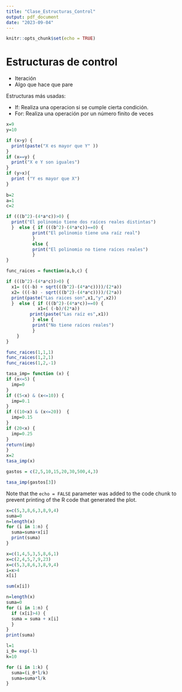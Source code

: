 ```yaml
---
title: "Clase_Estructuras_Control"
output: pdf_document
date: "2023-09-04"
---
```


```r
knitr::opts_chunk$set(echo = TRUE)
```

# Estructuras de control

- Iteración
- Algo que hace que pare

Estructuras más usadas:

- If: Realiza una operacion si se cumple cierta condición.
- For: Realiza una operación por un número finito de veces


```r

x=9
y=10

if (x>y) {
  print(paste("X es mayor que Y" ))
}
if (x==y) {
  print("X e Y son iguales")
} 
if (y>x){    
  print ("Y es mayor que X")
}
  
b=2
a=1
c=2

if (((b^2)-(4*a*c))>0) {
  print("El polinomio tiene dos raíces reales distintas")
  }  else { if (((b^2)-(4*a*c))==0) {
          print("El polinomio tiene una raíz real")
          }
          else {
          print("El polinomio no tiene raíces reales")
          }
}

func_raices = function(a,b,c) {

if (((b^2)-(4*a*c))>0) {
  x1= (((-b) + sqrt(((b^2)-(4*a*c))))/(2*a))
  x2= (((-b) - sqrt(((b^2)-(4*a*c))))/(2*a))
  print(paste("Las raices son",x1,"y",x2))
  }  else { if (((b^2)-(4*a*c))==0) {
            x1=( (-b)/(2*a))
         print(paste("Las raíz es",x1))
          } else {
          print("No tiene raíces reales")
          }
    }
}

func_raices(1,1,1)
func_raices(1,2,1)
func_raices(1,2,-1)

```
```r

tasa_imp= function (x) {
if (x<=5) {
  imp=0
}
if ((5<x) & (x<=10)) {
  imp=0.1
}
if ((10<x) & (x<=20))  {
  imp=0.15
}
if (20<x) {
  imp=0.25
}
return(imp)
}
x=2
tasa_imp(x)

gastos = c(2,5,10,15,20,30,500,4,3)

tasa_imp(gastos[3])

```
Note that the `echo = FALSE` parameter was added to the code chunk to prevent printing of the R code that generated the plot.


```r

x=c(5,3,8,6,3,8,9,4)
suma=0
n=length(x)
for (i in 1:n) {
  suma=suma+x[i]
  print(suma)
}

```
```r

x=c(1,4,5,3,5,8,6,1)
x=c(2,4,5,7,9,23)
x=c(5,3,8,6,3,8,9,4)
i=x>4
x[i]

sum(x[i])

n=length(x)
suma=0
for (i in 1:n) {
  if (x[i]>4) {
  suma = suma + x[i]
  }
}
print(suma)


```
```r
l=1
i_0= exp(-l)
k=10

for (i in 1:k) {
  suma=(i_0*l/k)
  suma=suma*l/k
}

```

